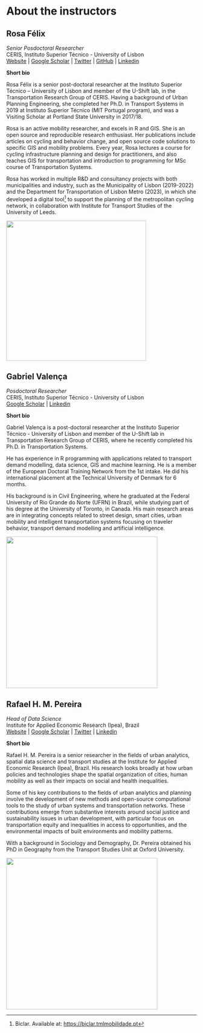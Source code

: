# About the instructors {.unnumbered}

## Rosa Félix {.unnumbered}

*Senior Posdoctoral Researcher*\
CERIS, Instituto Superior Técnico - University of Lisbon\
[Website](http://www.rosafelix.bike) \| [Google Scholar](https://scholar.google.com/citations?hl=en&pli=1&authuser=1&user=weLjCZUAAAAJ) \| [Twitter](https://x.com/rosamfelix/) \| [GitHub](https://github.com/temospena) \| [Linkedin](https://www.linkedin.com/in/rosamfelix/)

**Short bio**

Rosa Félix is a senior post-doctoral researcher at the Instituto Superior Técnico – University of Lisbon and member of the U-Shift lab, in the Transportation Research Group of CERIS. Having a background of Urban Planning Engineering, she completed her Ph.D. in Transport Systems in 2019 at Instituto Superior Técnico (MIT Portugal program), and was a Visiting Scholar at Portland State University in 2017/18.

Rosa is an active mobility researcher, and excels in R and GIS. She is an open source and reproducible research enthusiast. Her publications include articles on cycling and behavior change, and open source code solutions to specific GIS and mobility problems. Every year, Rosa lectures a course for cycling infrastructure planning and design for practitioners, and also teaches GIS for transportation and introduction to programming for MSc course of Transportation Systems. 

Rosa has worked in multiple R&D and consultancy projects with both municipalities and industry, such as the Municipality of Lisbon (2019-2022) and the Department for Transportation of Lisbon Metro (2023), in which she developed a digital tool[^about-1] to support the planning of the metropolitan cycling network, in collaboration with Institute for Transport Studies of the University of Leeds.

[^about-1]: Biclar. Available at: <https://biclar.tmlmobilidade.pt>

![](images/rosa_greencap2000.jpg){width="370"}

## Gabriel Valença {.unnumbered}

*Posdoctoral Researcher*\
CERIS, Instituto Superior Técnico - University of Lisbon\
[Google Scholar](https://scholar.google.com/citations?user=C6ZkQvAAAAAJ&hl=en&oi=sra) \| [Linkedin](https://www.linkedin.com/in/gabriel-valen%C3%A7a-40254291/)

**Short bio**

Gabriel Valença is a post-doctoral researcher at the Instituto Superior Técnico - University of Lisbon and member of the U-Shift lab in Transportation Research Group of CERIS, where he recently completed his Ph.D. in Transportation Systems.

He has experience in R programming with applications related to transport demand modelling, data science, GIS and machine learning. He is a member of the European Doctoral Training Network from the 1st intake. He did his international placement at the Technical University of Denmark for 6 months.

His background is in Civil Engineering, where he graduated at the Federal University of Rio Grande do Norte (UFRN) in Brazil, while studying part of his degree at the University of Toronto, in Canada. His main research areas are in integrating concepts related to street design, smart cities, urban mobility and intelligent transportation systems focusing on traveler behavior, transport demand modelling and artificial intelligence. 

![](images/clipboard-1707780526.png){width="400"}

## **Rafael H. M. Pereira** {.unnumbered}

*Head of Data Science*\
Institute for Applied Economic Research (Ipea), Brazil\
[Website](https://www.urbandemographics.org/about/) \| [Google Scholar](https://scholar.google.com.br/citations?user=dbRivsEAAAAJ&hl) \| [Twitter](https://x.com/UrbanDemog) \| [Linkedin](https://www.linkedin.com/in/rafael-h-m-pereira/)

**Short bio**

Rafael H. M. Pereira is a senior researcher in the fields of urban analytics, spatial data science and transport studies at the Institute for Applied Economic Research (Ipea), Brazil. His research looks broadly at how urban policies and technologies shape the spatial organization of cities, human mobility as well as their impacts on social and health inequalities.

Some of his key contributions to the fields of urban analytics and planning involve the development of new methods and open-source computational tools to the study of urban systems and transportation networks. These contributions emerge from substantive interests around social justice and sustainability issues in urban development, with particular focus on transportation equity and inequalities in access to opportunities, and the environmental impacts of built environments and mobility patterns.

With a background in Sociology and Demography, Dr. Pereira obtained his PhD in Geography from the Transport Studies Unit at Oxford University.

![](images/clipboard-1490291846.png){width="400"}
